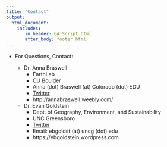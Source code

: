 ```yaml
---
title: "Contact"
output: 
  html_document:
    includes:
       in_header: GA_Script.html
       after_body: footer.html
---
```



* For Questions, Contact: 

  + Dr. Anna Braswell 
    + EarthLab
    + CU Boulder
    + Anna (dot) Braswell (at) Colorado (dot) EDU
    + [Twitter](https://twitter.com/AEBraswell)
    + http://annabraswell.weebly.com/
    
  + Dr. Evan Goldstein
    + Dept. of Geography, Environment, and Sustainability
    + UNC Greensboro
    + [Twitter](http://www.twitter.com/ebgoldstein)
    + Email: ebgoldst (at) uncg (dot) edu
    + https://ebgoldstein.wordpress.com
    